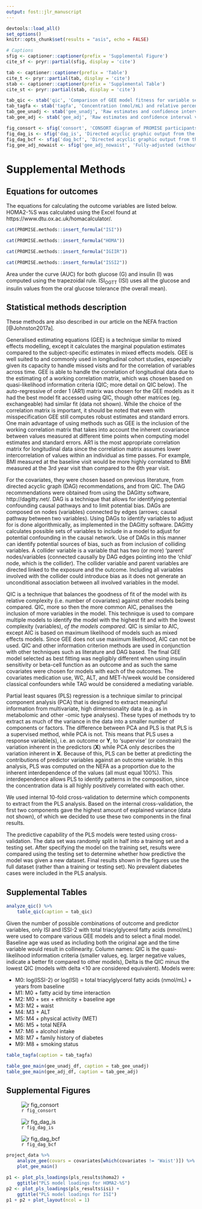 ```yaml
---
output: fost::jlr_manuscript
---
```


```r
devtools::load_all()
set_options()
knitr::opts_chunk$set(results = "asis", echo = FALSE)

# Captions
sfig <- captioner::captioner(prefix = 'Supplemental Figure')
cite_sf <- pryr::partial(sfig, display = 'cite')

tab <- captioner::captioner(prefix = 'Table')
cite_t <- pryr::partial(tab, display = 'cite')
stab <- captioner::captioner(prefix = 'Supplemental Table')
cite_st <- pryr::partial(stab, display = 'cite')

tab_qic <- stab('qic', 'Comparison of GEE model fitness for variable selection using quasi-likelihood information criteria.')
tab_tagfa <- stab('tagfa', 'Concentration (nmol/mL) and relative percent (mol%) values of triacylglycerol fatty acids in PROMISE participants at the baseline visit (2004-2006).')
tab_gee_unadj <- stab('gee_unadj', 'Raw estimates and confidence interval values for *time*-adjusted GEE models of the association of the triacylglycerol fatty acids (mol% and nmol/mL) and total clinically-measured TAG with insulin sensitivity and beta-cell function outcomes using the 6 year longitudinal data from the PROMISE cohort. Estimates represent a percent difference in the outcome per SD increase in the fatty acid. P-values were adjusted for the BH false discovery rate, with an asterisk (*) denoting a significant (p<0.05) association.')
tab_gee_adj <- stab('gee_adj', 'Raw estimates and confidence interval values for *fully*-adjusted GEE models of the association of the triacylglycerol fatty acids (mol% and nmol/mL) and total clinically-measured TAG with insulin sensitivity and beta-cell function outcomes using the 6 year longitudinal data from the PROMISE cohort. Variables controlled for were follow-up time, waist circumference, baseline age, ethnicity, sex, ALT, physical activity, and total NEFA. Estimates represent a percent difference in the outcome per SD increase in the fatty acid. P-values were adjusted for the BH false discovery rate, with an asterisk (*) denoting a significant (p<0.05) association.')

fig_consort <- sfig('consort', 'CONSORT diagram of PROMISE participants over the 3 visits.')
fig_dag_is <- sfig('dag_is', 'Directed acyclic graphic output from the DAGitty online software for insulin sensitivity.')
fig_dag_bcf <- sfig('dag_bcf', 'Directed acyclic graphic output from the DAGitty online software for beta-cell function.')
fig_gee_adj_nowaist <- sfig('gee_adj_nowaist', 'Fully-adjusted (without waist size) GEE models of the association of the triacylglycerol fatty acids (mol% and nmol/mL) and total clinically-measured TAG with insulin sensitivity and beta-cell function outcomes using the 6 year longitudinal data from the PROMISE cohort. Variables controlled for were follow-up time, baseline age, ethnicity, sex, ALT, physical activity, and total NEFA. X-axis values represent a percent difference in the outcome per SD increase in the fatty acid. P-values were adjusted for the BH false discovery rate, with the largest dot representing a significant (p<0.05) association.')
```

# Supplemental Methods

## Equations for outcomes

The equations for calculating the outcome variables are listed below. HOMA2-%S was 
calculated using the Excel found at https://www.dtu.ox.ac.uk/homacalculator/.

```r
cat(PROMISE.methods::insert_formula("ISI"))
```

```r
cat(PROMISE.methods::insert_formula("HOMA"))
```

```r
cat(PROMISE.methods::insert_formula("IGIIR"))
```

```r
cat(PROMISE.methods::insert_formula("ISSI2"))
```

Area under the curve (AUC) for both glucose (G) and insulin (I) was computed
using the trapezoidal rule. ISI~OGTT~ (ISI) uses all the glucose and insulin
values from the oral glucose tolerance (the overall mean).

## Statistical methods description

These methods are also described in our article on the NEFA fraction
[@Johnston2017a].

Generalised estimating equations (GEE) is a technique similar to mixed effects 
modelling, except it calculates the marginal population estimates compared to the
subject-specific estimates in mixed effects models. GEE is well suited to and
commonly used in longitudinal cohort studies, especially given its capacity to
handle missed visits and for the correlation of variables across time. 
GEE is able to handle the correlation of longitudinal data due to the
estimating of a working correlation matrix, which was chosen based on
quasi-likelihood information criteria (QIC; more detail on QIC below). The auto-regressive of order 1
(AR1) matrix was chosen for the GEE models as it had the best model fit accessed
using QIC, though other matrices (eg. exchangeable) had similar fit (data not
shown). While the choice of the correlation matrix is important, it should be noted
that even with misspecification GEE still computes robust estimates and standard errors.
One main advantage of using methods such as GEE is the inclusion of the
working correlation matrix that takes into account the inherent covariance
between values measured at different time points when computing model estimates
and standard errors. AR1 is the most appropriate correlation matrix for
longitudinal data since the correlation matrix assumes lower intercorrelation of
values within an individual as time passes. For example, BMI measured at the
baseline visit would be more highly correlated to BMI measured at the 3rd year
visit than compared to the 6th year visit.

For the covariates, they were chosen based on previous literature, from directed
acyclic graph (DAG) recommendations, and from QIC. The DAG recommendations were
obtained from using the DAGitty software, http://dagitty.net/. DAG is a
technique that allows for identifying potential confounding causal pathways and
to limit potential bias. DAGs are composed on nodes (variables) connected by
edges (arrows; causal pathway between two variables). Using DAGs to identify
variables to adjust for is done algorithmically, as implemented in the DAGitty
software. DAGitty calculates possible sets of variables to include in a model to
adjust for potential confounding in the causal network. Use of DAGs in this
manner can identify potential sources of bias, such as from inclusion of
colliding variables. A collider variable is a variable that has two (or more)
'parent' nodes/variables (connected causally by DAG edges pointing into the
'child' node, which is the collider). The collider variable and parent variables
are directed linked to the exposure and the outcome. Including all variables
involved with the collider could introduce bias as it does not generate an
unconditional association between all involved variables in the model.

QIC is a technique that balances the goodness of fit of the model with its
relative complexity (i.e. number of covariates) against other models being
compared. QIC, more so then the more common AIC, penalises the inclusion of more
variables in the model. This technique is used to compare multiple models to
identify the model with the highest fit and with the lowest complexity (variables),
*of the models compared*. QIC is similar to AIC, except AIC is based on maximum
likelihood of models such as mixed effects models. Since GEE does not use
maximum likelihood, AIC can not be used. QIC and other information
criterion methods are used in conjunction with other techniques such as
literature and DAG based. The final GEE model selected as best fitting was
negligibly different when using insulin sensitivity or beta-cell function as an
outcome and as such the same covariates were chosen for models with each of the
outcomes. The covariates medication use, WC, ALT, and MET-h/week would be considered
classical confounders while TAG would be considered a mediating variable.

Partial least squares (PLS) regression is a technique similar to principal
component analysis (PCA) that is designed to extract meaningful information from
multivariate, high dimensionality data (e.g. as in metabolomic and other -omic type 
analyses). These types of methods try to extract as much of the variance in the 
data into a smaller number of components or factors. The difference between PCA 
and PLS is that PLS is a supervised method, while PCA is not. This means that
PLS uses a response variable(s), i.e. an outcome or **Y**, to 'supervise' (or
constrain) the variation inherent in the predictors (**X**) while PCA only
describes the variation inherent in **X**. Because of this, PLS can be better at
predicting the contributions of predictor variables against an outcome variable.
In this analysis, PLS was computed on the NEFA as a proportion due to the
inherent interdependence of the values (all must equal 100%). This 
interdependence allows PLS to identify patterns in the composition, since
the concentration data is all highly positively correlated with each other.

We used internal 10-fold cross-validation to determine which components to
extract from the PLS analysis. Based on the internal cross-validation, the first
two components gave the highest amount of explained variance (data not shown),
of which we decided to use these two components in the final results.

The predictive capability of the PLS models were tested using cross-validation. 
The data set was randomly split in half into a training set and a testing set. 
After specifying the model on the training set, results were compared using the 
testing set to determine whether how predictive the model was given a new
dataset. Final results shown in the figures use the full dataset (rather than a
training or testing set). No prevalent diabetes cases were included in the PLS 
analysis.

## Supplemental Tables

```r
analyze_qic() %>% 
    table_qic(caption = tab_qic)
```

Given the number of possible combinations of outcome and predictor variables,
only ISI and ISSI-2 with total triacylglycerol fatty acids (nmol/mL) were used to
compare various GEE models and to select a final model.  Baseline age was used
as including both the original age and the time variable would result in
collinearity.  Column names: QIC is the quasi-likelihood information criteria
(smaller values, eg. larger negative values, indicate a better fit compared to
other models), Delta is the QIC minus the lowest QIC (models with delta <10 are 
considered equivalent).  Models were:

- M0: log(ISSI-2) or log(ISI) = total triacylglycerol fatty acids (nmol/mL) + years from baseline
- M1: M0 + fatty acid by time interaction
- M2: M0 + sex + ethnicity + baseline age
- M3: M2 + waist
- M4: M3 + ALT
- M5: M4 + physical activity (MET)
- M6: M5 + total NEFA
- M7: M6 + alcohol intake
- M8: M7 + family history of diabetes
- M9: M8 + smoking status

```r
table_tagfa(caption = tab_tagfa)
```

```r
table_gee_main(gee_unadj_df, caption = tab_gee_unadj)
table_gee_main(gee_adj_df, caption = tab_gee_adj)
```

## Supplemental Figures

![`r fig_consort`](../img/flowDiagramSample.png)

![`r fig_dag_is`](../img/dagitty-model-is.png)

![`r fig_dag_bcf`](../img/dagitty-model-bcf.png)

```r
project_data %>% 
    analyze_gee(covars = covariates[which(covariates != 'Waist')]) %>% 
    plot_gee_main()
```

```r
p1 <- plot_pls_loadings(pls_results$homa2) +
    ggtitle("PLS model loadings for HOMA2-%S")
p2 <- plot_pls_loadings(pls_results$isi) +
    ggtitle("PLS model loadings for ISI")
p1 + p2 + plot_layout(ncol = 1)
```

